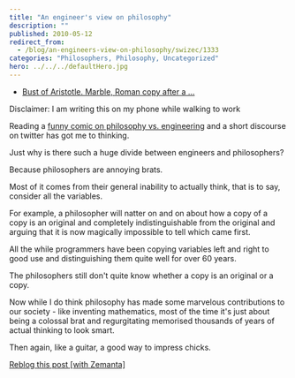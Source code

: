 ```yaml
---
title: "An engineer's view on philosophy"
description: ""
published: 2010-05-12
redirect_from:
  - /blog/an-engineers-view-on-philosophy/swizec/1333
categories: "Philosophers, Philosophy, Uncategorized"
hero: ../../../defaultHero.jpg
---
```


- [Bust of Aristotle. Marble, Roman copy after a ...](https://swizec.com/wp-content/uploads/2010/05/300px-Aristotle_Altemps_Inv8575.jpg)

Disclaimer: I am writing this on my phone while walking to work

Reading a [funny comic on philosophy vs. engineering](http://www.smbc-comics.com/index.php?db=comics&id=1879#comic) and a short discourse on twitter has got me to thinking.

Just why is there such a huge divide between engineers and philosophers?

Because philosophers are annoying brats.

Most of it comes from their general inability to actually think, that is to say, consider all the variables.

For example, a philosopher will natter on and on about how a copy of a copy is an original and completely indistinguishable from the original and arguing that it is now magically impossible to tell which came first.

All the while programmers have been copying variables left and right to good use and distinguishing them quite well for over 60 years.

The philosophers still don't quite know whether a copy is an original or a copy.

Now while I do think philosophy has made some marvelous contributions to our society - like inventing mathematics, most of the time it's just about being a colossal brat and regurgitating memorised thousands of years of actual thinking to look smart.

Then again, like a guitar, a good way to impress chicks.

[Reblog this post [with Zemanta]](https://img.zemanta.com/reblog_e.png?x-id=4020dd1e-ac80-4db8-b431-2f8bff7b0eda)